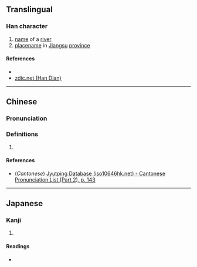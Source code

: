 {{character info/new}}
==Translingual==

===Han character===
{{Han char|rn=85|rad=水|as=11|sn=14|four=36100|canj=EWIM|ids=⿰氵國}}

# [[name]] of a [[river]]
# [[placename]] in [[Jiangsu]] [[province]]

====References====
* {{Han ref|kx=0645.090|dkj=18116|hdz=31723.070|uh=6F0D|ud=28429|bh=E2B6|bd=58038}}
* [http://www.zdic.net/z/1d/xs/6F0D.htm zdic.net (Han Dian)]

----

==Chinese==
{{zh-forms}}

===Pronunciation===
{{zh-pron
|m=guó
|c=gwok3
|mc=y
|oc=y
|ma=
|cat=pn
}}

===Definitions===
{{zh-hanzi}}

# {{rfdef|lang=zh}}

====References====
* (''Cantonese'') [http://www.iso10646hk.net/jp/document/download.jsp Jyutping Database (iso10646hk.net) - Cantonese Pronunciation List (Part 2), p. 143]

----

==Japanese==

===Kanji===
{{ja-kanji|grade=|rs=水11}}

# {{defn|lang=ja|sort=水11}}

====Readings====
* {{ja-readings|on=[[かく]] (kaku)|kun=}}